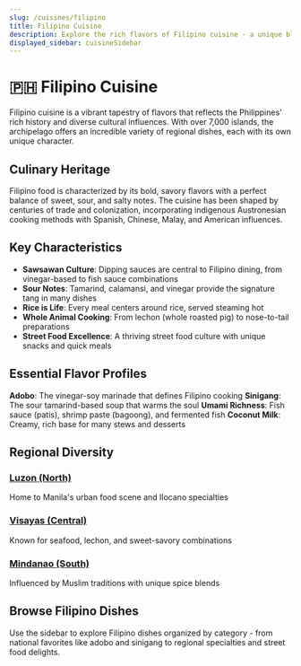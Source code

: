 ```yaml
---
slug: /cuisines/filipino
title: Filipino Cuisine
description: Explore the rich flavors of Filipino cuisine - a unique blend of indigenous, Spanish, Chinese, and American influences
displayed_sidebar: cuisineSidebar
---
```


# 🇵🇭 Filipino Cuisine

Filipino cuisine is a vibrant tapestry of flavors that reflects the Philippines' rich history and diverse cultural influences. With over 7,000 islands, the archipelago offers an incredible variety of regional dishes, each with its own unique character.

## Culinary Heritage

Filipino food is characterized by its bold, savory flavors with a perfect balance of sweet, sour, and salty notes. The cuisine has been shaped by centuries of trade and colonization, incorporating indigenous Austronesian cooking methods with Spanish, Chinese, Malay, and American influences.

## Key Characteristics

- **Sawsawan Culture**: Dipping sauces are central to Filipino dining, from vinegar-based to fish sauce combinations
- **Sour Notes**: Tamarind, calamansi, and vinegar provide the signature tang in many dishes
- **Rice is Life**: Every meal centers around rice, served steaming hot
- **Whole Animal Cooking**: From lechon (whole roasted pig) to nose-to-tail preparations
- **Street Food Excellence**: A thriving street food culture with unique snacks and quick meals

## Essential Flavor Profiles

**Adobo**: The vinegar-soy marinade that defines Filipino cooking
**Sinigang**: The sour tamarind-based soup that warms the soul
**Umami Richness**: Fish sauce (patis), shrimp paste (bagoong), and fermented fish
**Coconut Milk**: Creamy, rich base for many stews and desserts

## Regional Diversity

### [Luzon (North)](/locations/philippines/manila)
Home to Manila's urban food scene and Ilocano specialties

### [Visayas (Central)](/locations/philippines/visayas)
Known for seafood, lechon, and sweet-savory combinations

### [Mindanao (South)](/locations/philippines/mindanao)
Influenced by Muslim traditions with unique spice blends

## Browse Filipino Dishes

Use the sidebar to explore Filipino dishes organized by category - from national favorites like adobo and sinigang to regional specialties and street food delights.
